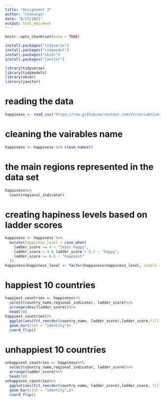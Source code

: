 ```yaml
---
title: "Assignment 3"
author: "Lhavanya"
date: "8/25/2021"
output: html_document
---
```


```r
knitr::opts_chunk$set(echo = TRUE)
```


```r
install.packages("tidyverse")
install.packages("tidymodel")
install.packages("skimr")
install.packages("janitor")

```


```r
library(tidyverse)
library(tidymodels)
library(skimr)
library(janitor)
```



# reading the data

```r
happiness <- read_csv("https://raw.githubusercontent.com/VictoriaUniversity-AU/assignment3-happiness-group9/main/world-happiness-report-2021.csv?token=AVBWTYALA5RGDKEA7X7KAJ3BFDSK4")
```



# cleaning the vairables name
```r
happiness <- happiness %>% clean_names()
```



# the main regions represented in the data set
```r
happiness%>%
  count(regional_indicator)
```



# creating hapiness levels based on ladder scores

```r
happiness <- happiness %>%
  mutate(happiness_level = case_when(
    ladder_score <= 4 ~ "least happy",
    ladder_score > 4 & ladder_score < 6.5 ~ "happy",
    ladder_score >= 6.5 ~ "happiest"
  ))
happiness$happiness_level <- factor(happiness$happiness_level, levels = c("least happy","happy","happiest"))

```


# happiest 10 countries 

```r
happiest_countries <- happiness%>%
  select(country_name,regional_indicator, ladder_score)%>%
  arrange(desc(ladder_score))%>%
  head(10)
happiest_countries%>%
  ggplot(aes(fct_reorder(country_name, ladder_score),ladder_score,fill = regional_indicator))+
  geom_bar(stat = "identity")+
  coord_flip()
```



# unhappiest 10 countries 

```r
unhappiest_countries <- happiness%>%
  select(country_name,regional_indicator, ladder_score)%>%
  arrange(ladder_score)%>%
  head(10)
unhappiest_countries%>%
  ggplot(aes(fct_reorder(country_name, ladder_score),ladder_score, fill = regional_indicator))+
  geom_bar(stat = "identity",)+
  coord_flip()
```





